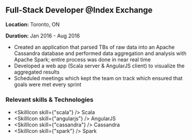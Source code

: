 ## Full-Stack Developer @Index Exchange

**Location:** Toronto, ON

**Duration:** Jan 2016 - Aug 2016

 - Created an application that parsed TBs of raw data into an Apache Cassandra database and performed data aggregation and analysis with Apache Spark; entire process was done in near real time
 - Developed a web app (Scala server & AngularJS client) to visualize the aggregated results
 - Scheduled meetings which kept the team on track which ensured
   that goals were met every sprint

### Relevant skills & Technologies
 - <SkillIcon skill={"scala"} /> Scala
 - <SkillIcon skill={"angularjs"} /> AngularJS
 - <SkillIcon skill={"cassandra"} /> Cassandra
 - <SkillIcon skill={"spark"} /> Spark